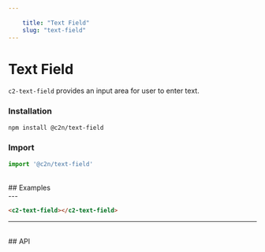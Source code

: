 ```yaml
---
    
    title: "Text Field"
    slug: "text-field"
---
```




# Text Field

`c2-text-field` provides an input area for user to enter text.

### Installation

```bash tag=CodeBlock
npm install @c2n/text-field
```

### Import

```typescript tag=CodeBlock
import '@c2n/text-field'
```

<br />
## Examples
<br />
---

```html tag=MdxCodeBlock,compact=true,component=c2-text-field
<c2-text-field></c2-text-field>
```

---

<br />
## API

<ApiTable componentTag="c2-text-field"></ApiTable>
